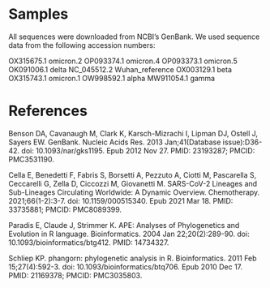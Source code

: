 # Samples 

All sequences were downloaded from NCBI's GenBank. We used sequence data from the following accession numbers:

OX315675.1	omicron.2
OP093374.1	omicron.4
OP093373.1	omicron.5
OK091006.1	delta
NC_045512.2	Wuhan_reference
OX003129.1	beta
OX315743.1	omicron.1
OW998592.1	alpha
MW911054.1	gamma

# References

Benson DA, Cavanaugh M, Clark K, Karsch-Mizrachi I, Lipman DJ, Ostell J, Sayers EW. GenBank. Nucleic Acids Res. 2013 Jan;41(Database issue):D36-42. doi: 10.1093/nar/gks1195. Epub 2012 Nov 27. PMID: 23193287; PMCID: PMC3531190.

Cella E, Benedetti F, Fabris S, Borsetti A, Pezzuto A, Ciotti M, Pascarella S, Ceccarelli G, Zella D, Ciccozzi M, Giovanetti M. SARS-CoV-2 Lineages and Sub-Lineages Circulating Worldwide: A Dynamic Overview. Chemotherapy. 2021;66(1-2):3-7. doi: 10.1159/000515340. Epub 2021 Mar 18. PMID: 33735881; PMCID: PMC8089399.

Paradis E, Claude J, Strimmer K. APE: Analyses of Phylogenetics and Evolution in R language. Bioinformatics. 2004 Jan 22;20(2):289-90. doi: 10.1093/bioinformatics/btg412. PMID: 14734327.

Schliep KP. phangorn: phylogenetic analysis in R. Bioinformatics. 2011 Feb 15;27(4):592-3. doi: 10.1093/bioinformatics/btq706. Epub 2010 Dec 17. PMID: 21169378; PMCID: PMC3035803.

